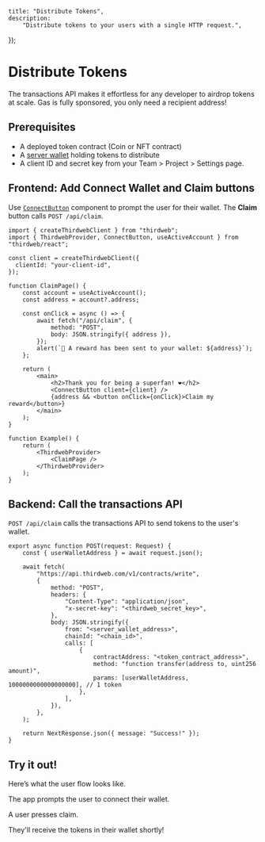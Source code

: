 
	title: "Distribute Tokens",
	description:
		"Distribute tokens to your users with a single HTTP request.",
});

# Distribute Tokens

The transactions API makes it effortless for any developer to airdrop tokens at scale. Gas is fully sponsored, you only need a recipient address!

<DocImage
	src={OverviewImage}
	alt="Airdrop overview"
	className="max-w-[600px] mx-auto"
/>

## Prerequisites

- A deployed token contract (Coin or NFT contract)
- A [server wallet](/wallets/server) holding tokens to distribute
- A client ID and secret key from your Team > Project > Settings page.

## Frontend: Add Connect Wallet and Claim buttons

Use [`ConnectButton`](/references/typescript/v5/ConnectButton) component to prompt the user for their wallet. The **Claim** button calls `POST /api/claim`.

```tsx
import { createThirdwebClient } from "thirdweb";
import { ThirdwebProvider, ConnectButton, useActiveAccount } from "thirdweb/react";

const client = createThirdwebClient({
  clientId: "your-client-id",
});

function ClaimPage() {
	const account = useActiveAccount();
	const address = account?.address;

	const onClick = async () => {
		await fetch("/api/claim", {
			method: "POST",
			body: JSON.stringify({ address }),
		});
		alert(`🎉 A reward has been sent to your wallet: ${address}`);
	};

	return (
		<main>
			<h2>Thank you for being a superfan! ❤️</h2>
			<ConnectButton client={client} />
			{address && <button onClick={onClick}>Claim my reward</button>}
		</main>
	);
}

function Example() {
	return (
		<ThirdwebProvider>
			<ClaimPage />
		</ThirdwebProvider>
	);
}
```

## Backend: Call the transactions API

`POST /api/claim` calls the transactions API to send tokens to the user's wallet.

```tsx
export async function POST(request: Request) {
	const { userWalletAddress } = await request.json();

	await fetch(
		"https://api.thirdweb.com/v1/contracts/write",
		{
			method: "POST",
			headers: {
				"Content-Type": "application/json",
				"x-secret-key": "<thirdweb_secret_key>",
			},
			body: JSON.stringify({
				from: "<server_wallet_address>",
				chainId: "<chain_id>",
				calls: [
					{
						contractAddress: "<token_contract_address>",
						method: "function transfer(address to, uint256 amount)",
						params: [userWalletAddress, 1000000000000000000], // 1 token
					},
				],
			}),
		},
	);

	return NextResponse.json({ message: "Success!" });
}
```

## Try it out!

Here’s what the user flow looks like.

The app prompts the user to connect their wallet.

<DocImage src={DemoImage1} alt="Initial page load" />

<DocImage
	src={DemoImage2}
	alt="The app prompts the user to connect their wallet"
/>

A user presses claim.

<DocImage src={DemoImage3} alt="A user presses claim" />

They'll receive the tokens in their wallet shortly!

<DocImage
	src={DemoImage4}
	alt="They'll receive the tokens in their wallet shortly"
/>

